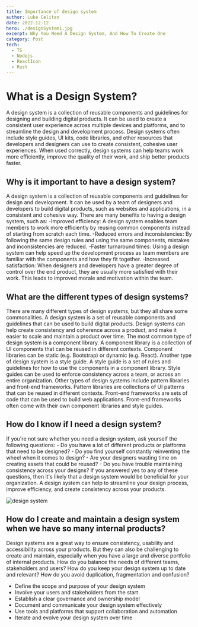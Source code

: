 ```yaml
---
title: Importance of design system
author: Luke Celitan
date: 2022-12-12
hero: ./designSystem1.jpg
excerpt: Why You Need A Design System, And How To Create One
category: Post
tech:
  - TS
  - Nodejs
  - ReactIcon
  - Rust
---
```


# What is a Design System?

A design system is a collection of reusable components and guidelines for
designing and building digital products. It can be used to create a consistent
user experience across multiple devices and platforms, and to streamline the
design and development process. Design systems often include style guides, UI
kits, code libraries, and other resources that developers and designers can use
to create consistent, cohesive user experiences. When used correctly, design
systems can help teams work more efficiently, improve the quality of their work,
and ship better products faster.

## Why is it important to have a design system?

A design system is a collection of reusable components and guidelines for design
and development. It can be used by a team of designers and developers to build
digital products, such as websites and applications, in a consistent and
cohesive way. There are many benefits to having a design system, such as:
-Improved efficiency: A design system enables team members to work more
efficiently by reusing common components instead of starting from scratch each
time. -Reduced errors and inconsistencies: By following the same design rules
and using the same components, mistakes and inconsistencies are reduced. -Faster
turnaround times: Using a design system can help speed up the development
process as team members are familiar with the components and how they fit
together. -Increased satisfaction: When designers and developers have a greater
degree of control over the end product, they are usually more satisfied with
their work. This leads to improved morale and motivation within the team.

## What are the different types of design systems?

There are many different types of design systems, but they all share some
commonalities. A design system is a set of reusable components and guidelines
that can be used to build digital products. Design systems can help create
consistency and coherence across a product, and make it easier to scale and
maintain a product over time. The most common type of design system is a
component library. A component library is a collection of UI components that can
be reused in different contexts. Component libraries can be static (e.g.
Bootstrap) or dynamic (e.g. React). Another type of design system is a style
guide. A style guide is a set of rules and guidelines for how to use the
components in a component library. Style guides can be used to enforce
consistency across a team, or across an entire organization. Other types of
design systems include pattern libraries and front-end frameworks. Pattern
libraries are collections of UI patterns that can be reused in different
contexts. Front-end frameworks are sets of code that can be used to build web
applications. Front-end frameworks often come with their own component libraries
and style guides.

## How do I know if I need a design system?

If you're not sure whether you need a design system, ask yourself the following
questions: - Do you have a lot of different products or platforms that need to
be designed? - Do you find yourself constantly reinventing the wheel when it
comes to design? - Are your designers wasting time on creating assets that could
be reused? - Do you have trouble maintaining consistency across your designs? If
you answered yes to any of these questions, then it's likely that a design
system would be beneficial for your organization. A design system can help to
streamline your design process, improve efficiency, and create consistency
across your products.

![design system](./designSystem.png)

## How do I create and maintain a design system when we have so many internal products?

Design systems are a great way to ensure consistency, usability and
accessibility across your products. But they can also be challenging to create
and maintain, especially when you have a large and diverse portfolio of internal
products. How do you balance the needs of different teams, stakeholders and
users? How do you keep your design system up to date and relevant? How do you
avoid duplication, fragmentation and confusion?

- Define the scope and purpose of your design system
- Involve your users and stakeholders from the start
- Establish a clear governance and ownership model
- Document and communicate your design system effectively
- Use tools and platforms that support collaboration and automation
- Iterate and evolve your design system over time
